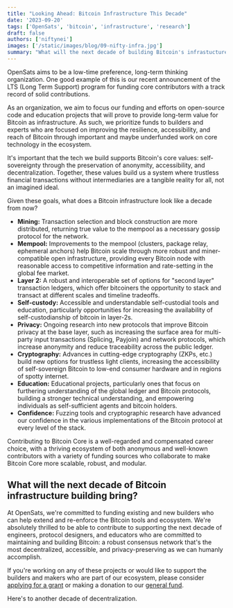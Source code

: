 ```yaml
---
title: "Looking Ahead: Bitcoin Infrastructure This Decade"
date: '2023-09-20'
tags: ['OpenSats', 'bitcoin', 'infrastructure', 'research']
draft: false
authors: ['niftynei']
images: ['/static/images/blog/09-nifty-infra.jpg']
summary: "What will the next decade of building Bitcoin's infrastucture bring?"
---
```


OpenSats aims to be a low-time preference, long-term thinking organization. One good example of this is our recent announcement of the LTS (Long Term Support) program for funding core contributors with a track record of solid contributions.

As an organization, we aim to focus our funding and efforts on open-source code and education projects that will prove to provide long-term value for Bitcoin as infrastructure. As such, we prioritize funds to builders and experts who are focused on improving the resilience, accessibility, and reach of Bitcoin through important and maybe underfunded work on core technology in the ecosystem.

It's important that the tech we build supports Bitcoin's core values: self-sovereignty through the preservation of anonymity, accessibility, and decentralization. Together, these values build us a system where trustless financial transactions without intermediaries are a tangible reality for all, not an imagined ideal.

Given these goals, what does a Bitcoin infrastructure look like a decade from now?

- **Mining:** Transaction selection and block construction are more distributed, returning true value to the mempool as a necessary gossip protocol for the network.
- **Mempool:** Improvements to the mempool (clusters, package relay, ephemeral anchors) help Bitcoin scale through more robust and miner-compatible open infrastructure, providing every Bitcoin node with reasonable access to competitive information and rate-setting in the global fee market.
- **Layer 2:** A robust and interoperable set of options for "second layer" transaction ledgers, which offer bitcoiners the opportunity to stack and transact at different scales and timeline tradeoffs.
- **Self-custody:** Accessible and understandable self-custodial tools and education, particularly opportunities for increasing the availability of self-custodianship of bitcoin in layer-2s.
- **Privacy:** Ongoing research into new protocols that improve Bitcoin privacy at the base layer, such as increasing the surface area for multi-party input transactions (Splicing, Payjoin) and network protocols, which increase anonymity and reduce traceability across the public ledger.
- **Cryptography:** Advances in cutting-edge cryptography (ZKPs, etc.) build new options for trustless light clients, increasing the accessibility of self-sovereign Bitcoin to low-end consumer hardware and in regions of spotty internet.
- **Education:** Educational projects, particularly ones that focus on furthering understanding of the global ledger and Bitcoin protocols, building a stronger technical understanding, and empowering individuals as self-sufficient agents and bitcoin holders.
- **Confidence:** Fuzzing tools and cryptographic research have advanced our confidence in the various implementations of the Bitcoin protocol at every level of the stack.

Contributing to Bitcoin Core is a well-regarded and compensated career choice, with a thriving ecosystem of both anonymous and well-known contributors with a variety of funding sources who collaborate to make Bitcoin Core more scalable, robust, and modular.

## What will the next decade of Bitcoin infrastructure building bring?

At OpenSats, we're committed to funding existing and new builders who can help extend and re-enforce the Bitcoin tools and ecosystem. We're absolutely thrilled to be able to contribute to supporting the next decade of engineers, protocol designers, and educators who are committed to maintaining and building Bitcoin: a robust consensus network that's the most decentralized, accessible, and privacy-preserving as we can humanly accomplish.

If you're working on any of these projects or would like to support the builders and makers who are part of our ecosystem, please consider [applying for a grant][apply] or making a donation to our [general fund][gf].

Here's to another decade of decentralization.

[apply]: /apply
[gf]: /projects/general_fund
